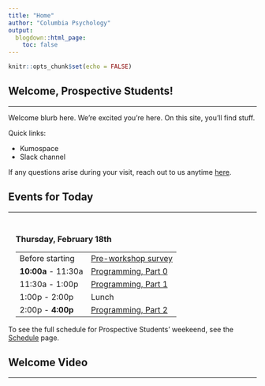 ```yaml
---
title: "Home"
author: "Columbia Psychology"
output:
  blogdown::html_page:
    toc: false
---
```


```r
knitr::opts_chunk$set(echo = FALSE)
```

## Welcome, Prospective Students!

---

Welcome blurb here. We're excited you're here. On this site, you'll find stuff.

Quick links:

- Kumospace
- Slack channel

If any questions arise during your visit, reach out to us anytime [here](mailto:psych-methods-support@columbia.edu){target="_blank"}.

## Events for Today

---

<div class="row" style="padding-left: 15px; padding-right: 15px;">
<h3 style="padding-top: 30px; margin-top: 0;">Thursday, February 18th</h3>
<table class="table table-striped">
<tr><td>Before starting</td><td><a href="https://docs.google.com/forms/d/e/1FAIpQLSchEOWieJF5F391L5-fSC4DBCAJ1hOIbIUWiAWqyfZC9gzBAQ/viewform?usp=sf_link" target="_blank">Pre-workshop survey</a></td></tr>
<tr><td><b>10:00a</b> - 11:30a</td><td><a href="/tutorials/r-core/1-programming/lessonpart0/" target="_blank">Programming, Part 0</a></td></tr>
<tr><td>11:30a - 1:00p</td><td><a href="/tutorials/r-core/1-programming/lessonpart1/" target="_blank">Programming, Part 1</a></td></tr>
<tr><td>1:00p - 2:00p</td><td>Lunch</td></tr>
<tr><td>2:00p - <b>4:00p</b></td><td><a href="/tutorials/r-core/1-programming/lessonpart2/" target="_blank">Programming, Part 2</a></td></tr>
</table>
</div>

To see the full schedule for Prospective Students' weekeend, see the  [Schedule](/schedule/) page.

## Welcome Video

---

<div class="video-container">
  <div id="player"></div>
</div>

<script>
  var tag = document.createElement('script');

  tag.src = "https://www.youtube.com/iframe_api";
  var firstScriptTag = document.getElementsByTagName('script')[0];
  firstScriptTag.parentNode.insertBefore(tag, firstScriptTag);

  var player;
  var ytSeconds = 0;
  function onYouTubeIframeAPIReady() {
    player = new YT.Player('player', {
      height: '390',
      width: '640',
      videoId: 'h52nyfxQ6hc',
      playerVars: { 
        'color': "white",
        'showinfo': 0,
        'rel': 0
      },
      events: {
        'onStateChange': onPlayerStateChange
      }
    });
  }
  
  function onPlayerStateChange(e) {
    if (e.data == 1 && ytSeconds > 0) {
      e.target.seekTo(ytSeconds);
      ytSeconds = 0;
    }
  }
  
  function seekTo(seconds) {
    if (player.getPlayerState() == 1) {
      player.seekTo(seconds);
    }
    else {
      ytSeconds = seconds;
      player.playVideo();
    }
  }
</script>
